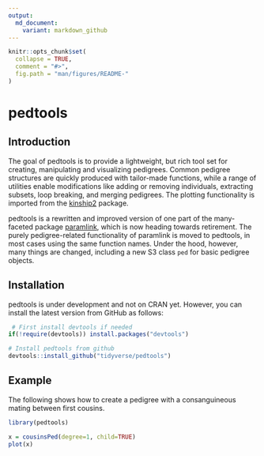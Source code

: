 ---
output:
  md_document:
    variant: markdown_github
---

<!-- README.md is generated from README.Rmd. Please edit that file -->

```{r, echo = FALSE}
knitr::opts_chunk$set(
  collapse = TRUE,
  comment = "#>",
  fig.path = "man/figures/README-"
)
```

# pedtools

## Introduction
The goal of pedtools is to provide a lightweight, but rich tool set for creating, manipulating and visualizing pedigrees. Common pedigree structures are quickly produced with tailor-made functions, while a range of utilities enable modifications like adding or removing individuals, extracting subsets, loop breaking, and merging pedigrees. The plotting functionality is imported from the [kinship2](https://CRAN.R-project.org/package=kinship2) package.

pedtools is a rewritten and improved version of one part of the many-faceted package [paramlink](https://CRAN.R-project.org/package=paramlink), which is now heading towards retirement. The purely pedigree-related functionality of paramlink is moved to pedtools, in most cases using the same function names. Under the hood, however, many things are changed, including a new S3 class `ped` for basic pedigree objects. 

## Installation
pedtools is under development and not on CRAN yet. However, you can install the latest version from GitHub as follows: 
```{r, eval = FALSE}
 # First install devtools if needed
if(!require(devtools)) install.packages("devtools")

# Install pedtools from github
devtools::install_github("tidyverse/pedtools")
```

## Example
The following shows how to create a pedigree with a consanguineous mating between first cousins. 

```{r example, message = FALSE}
library(pedtools)

x = cousinsPed(degree=1, child=TRUE)
plot(x)
```
